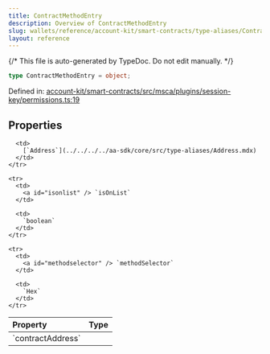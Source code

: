 ```yaml
---
title: ContractMethodEntry
description: Overview of ContractMethodEntry
slug: wallets/reference/account-kit/smart-contracts/type-aliases/ContractMethodEntry
layout: reference
---
```


{/* This file is auto-generated by TypeDoc. Do not edit manually. */}

```ts
type ContractMethodEntry = object;
```

Defined in: [account-kit/smart-contracts/src/msca/plugins/session-key/permissions.ts:19](https://github.com/alchemyplatform/aa-sdk/blob/dc58c113ff1eeb06d4b3f76c505cbbaad47db8fc/account-kit/smart-contracts/src/msca/plugins/session-key/permissions.ts#L19)

## Properties

<table>
  <thead>
    <tr>
      <th align="left">Property</th>
      <th align="left">Type</th>
    </tr>
  </thead>

  <tbody>
    <tr>
      <td>
        <a id="contractaddress" /> `contractAddress`
      </td>

      <td>
        [`Address`](../../../../aa-sdk/core/src/type-aliases/Address.mdx)
      </td>
    </tr>

    <tr>
      <td>
        <a id="isonlist" /> `isOnList`
      </td>

      <td>
        `boolean`
      </td>
    </tr>

    <tr>
      <td>
        <a id="methodselector" /> `methodSelector`
      </td>

      <td>
        `Hex`
      </td>
    </tr>

  </tbody>
</table>
